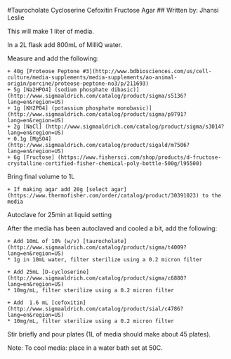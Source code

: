 #Taurocholate Cycloserine Cefoxitin Fructose Agar
## Written by: Jhansi Leslie

This will make 1 liter of media. 

In a 2L flask add 800mL of MilliQ water.  

Measure and add the following:

	+ 40g [Proteose Peptone #3](http://www.bdbiosciences.com/us/cell-culture/media-supplements/media-supplements/ao-animal-origin/porcine/proteose-peptone-no3/p/211693)
	+ 5g [Na2HPO4] (sodium phosphate dibasic)] (http://www.sigmaaldrich.com/catalog/product/sigma/s5136?lang=en&region=US)
	+ 1g [KH2PO4] (potassium phosphate monobasic)] (http://www.sigmaaldrich.com/catalog/product/sigma/p9791?lang=en&region=US)
	+ 2g [NaCl] (http://www.sigmaaldrich.com/catalog/product/sigma/s3014?lang=en&region=US)
	+ 0.1g [MgSO4] (http://www.sigmaaldrich.com/catalog/product/sigald/m7506?lang=en&region=US)
	+ 6g [Fructose] (https://www.fishersci.com/shop/products/d-fructose-crystalline-certified-fisher-chemical-poly-bottle-500g/l95500)

Bring final volume to 1L
 
	+ If making agar add 20g [select agar] (https://www.thermofisher.com/order/catalog/product/30391023) to the media  

Autoclave for 25min at liquid setting

After the media has been autoclaved and cooled a bit, add the following: 

	+ Add 10mL of 10% (w/v) [taurocholate] (http://www.sigmaaldrich.com/catalog/product/sigma/t4009?lang=en&region=US)
	* 1g in 10mL water, filter sterilize using a 0.2 micron filter 

	+ Add 25mL [D-cycloserine](http://www.sigmaaldrich.com/catalog/product/sigma/c6880?lang=en&region=US) 
	* 10mg/mL, filter sterilize using a 0.2 micron filter
	
	+ Add  1.6 mL [cefoxitin] (http://www.sigmaaldrich.com/catalog/product/sial/c4786?lang=en&region=US) 
	* 10mg/mL, filter sterilize using a 0.2 micron filter 



Stir briefly and pour plates (1L of media should make about 45 plates). 

Note:  To cool media: place in a water bath set at 50C. 
